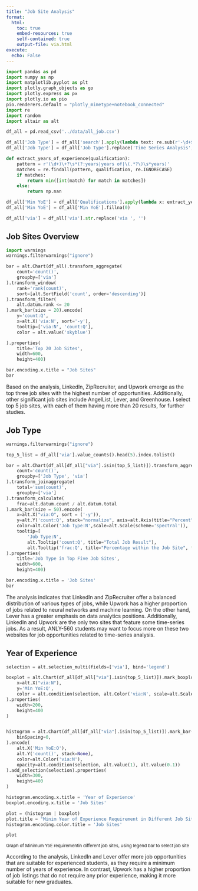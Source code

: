```yaml
---
title: "Job Site Analysis"
format:
  html:
    toc: true
    embed-resources: true
    self-contained: true
    output-file: via.html
execute: 
  echo: False
---
```


```python
import pandas as pd
import numpy as np
import matplotlib.pyplot as plt
import plotly.graph_objects as go
import plotly.express as px
import plotly.io as pio
pio.renderers.default = "plotly_mimetype+notebook_connected"
import re
import random
import altair as alt
```

```python
df_all = pd.read_csv('../data/all_job.csv')
```

```python
df_all['Job Type'] = df_all['search'].apply(lambda text: re.sub(r'-\d+$', '', text).replace('-', ' ').title())
df_all['Job Type'] = df_all['Job Type'].replace('Time Series Analysis', 'Time Series')

def extract_years_of_experience(qualification):
    pattern = r'(\d+)\+?\s*(?:years|years of|\(.*?\)\s*years)'
    matches = re.findall(pattern, qualification, re.IGNORECASE)
    if matches:
        return min([int(match) for match in matches])
    else:
        return np.nan

df_all['Min YoE'] = df_all['Qualifications'].apply(lambda x: extract_years_of_experience(x))
df_all['Min YoE'] = df_all['Min YoE'].fillna(0)
```

```python
df_all['via'] = df_all['via'].str.replace('via ', '')
```
## Job Sites Overview
```python
import warnings
warnings.filterwarnings("ignore")

bar = alt.Chart(df_all).transform_aggregate(
    count='count()',
    groupby=['via']
).transform_window(
    rank='rank(count)',
    sort=[alt.SortField('count', order='descending')]
).transform_filter(
    alt.datum.rank <= 20
).mark_bar(size = 20).encode(
    y='count:Q',
    x=alt.X('via:N', sort='-y'),
    tooltip=['via:N', 'count:Q'],
    color = alt.value('skyblue')

).properties(
    title='Top 20 Job Sites',
    width=600,
    height=400)

bar.encoding.x.title = "Job Sites"
bar
```

Based on the analysis, LinkedIn, ZipRecruiter, and Upwork emerge as the top three job sites with the highest number of opportunities. Additionally, other significant job sites include AngelList, Lever, and Greenhouse. I select top 5 job sites, with each of them having more than 20 results, for further studies.

## Job Type
```python

warnings.filterwarnings("ignore")

top_5_list = df_all['via'].value_counts().head(5).index.tolist()

bar = alt.Chart(df_all[df_all["via"].isin(top_5_list)]).transform_aggregate(
    count='count()',
    groupby=['Job Type', 'via']
).transform_joinaggregate(
    total='sum(count)',
    groupby=['via']  
).transform_calculate(
    frac=alt.datum.count / alt.datum.total
).mark_bar(size = 50).encode(
    x=alt.X("via:O", sort = ('-y')),
    y=alt.Y('count:Q', stack="normalize", axis=alt.Axis(title="Percent", format="%")),
    color=alt.Color('Job Type:N',scale=alt.Scale(scheme='spectral')),
    tooltip=[
        'Job Type:N',
        alt.Tooltip('count:Q', title="Total Job Result"),
        alt.Tooltip('frac:Q', title="Percentage within the Job Site", format='.0%')]
).properties(
    title='Job Type in Top Five Job Sites',
    width=600,
    height=400)

bar.encoding.x.title = 'Job Sites'
bar
```

The analysis indicates that LinkedIn and ZipRecruiter offer a balanced distribution of various types of jobs, while Upwork has a higher proportion of jobs related to neural networks and machine learning. On the other hand, Lever has a greater emphasis on data analytics positions. Additionally, LinkedIn and Upwork are the only two sites that feature some time-series jobs. As a result, ANLY-560 students may want to focus more on these two websites for job opportunities related to time-series analysis.

## Year of Experience
```python


selection = alt.selection_multi(fields=['via'], bind='legend')

boxplot = alt.Chart(df_all[df_all["via"].isin(top_5_list)]).mark_boxplot(size = 30).encode(
    x=alt.X("via:N"),
    y='Min YoE:Q',
    color = alt.condition(selection, alt.Color('via:N', scale=alt.Scale(scheme='spectral')), alt.value('lightgray'))
).properties(
    width=200,
    height=400
)


histogram = alt.Chart(df_all[df_all["via"].isin(top_5_list)]).mark_bar(
    binSpacing=0,
).encode(
    alt.X('Min YoE:O'),
    alt.Y('count()', stack=None),
    color=alt.Color('via:N'),
    opacity=alt.condition(selection, alt.value(1), alt.value(0.1))
).add_selection(selection).properties(
    width=300,
    height=400
)

histogram.encoding.x.title = 'Year of Experience'
boxplot.encoding.x.title = 'Job Sites'

plot = (histogram | boxplot)
plot.title = "Minim Year of Experience Requirement in Different Job Sites (Top 5)"
histogram.encoding.color.title = 'Job Sites'

plot
```
<small>Graph of Minimum YoE requirementin different job sites, using legend bar to select job site</small>

According to the analysis, LinkedIn and Lever offer more job opportunities that are suitable for experienced students, as they require a minimum number of years of experience. In contrast, Upwork has a higher proportion of job listings that do not require any prior experience, making it more suitable for new graduates.


